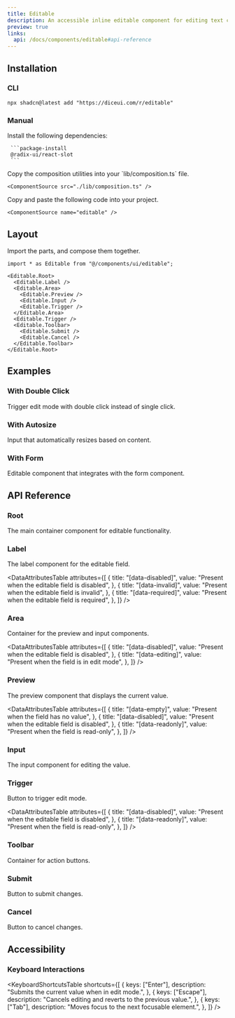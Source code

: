 ```yaml
---
title: Editable
description: An accessible inline editable component for editing text content in place.
preview: true
links:
  api: /docs/components/editable#api-reference
---
```


<ComponentTabs name="editable-demo" className="items-start justify-start [&>div]:pt-20"  />

## Installation

### CLI

```package-install
npx shadcn@latest add "https://diceui.com/r/editable"
```

### Manual

<Steps>
  <Step>
     Install the following dependencies:

     ```package-install
     @radix-ui/react-slot
     ```
  </Step>
  <Step>
    Copy the composition utilities into your `lib/composition.ts` file.

    <ComponentSource src="./lib/composition.ts" />
  </Step>
  <Step>
    Copy and paste the following code into your project.

    <ComponentSource name="editable" />
  </Step>
</Steps>

## Layout

Import the parts, and compose them together.

```tsx
import * as Editable from "@/components/ui/editable";

<Editable.Root>
  <Editable.Label />
  <Editable.Area>
    <Editable.Preview />
    <Editable.Input />
    <Editable.Trigger />
  </Editable.Area>
  <Editable.Trigger />
  <Editable.Toolbar>
    <Editable.Submit />
    <Editable.Cancel />
  </Editable.Toolbar>
</Editable.Root>
```

## Examples

### With Double Click

Trigger edit mode with double click instead of single click.

<ComponentTabs name="editable-double-click-demo" className="items-start justify-start [&>div]:pt-20"/>

### With Autosize

Input that automatically resizes based on content.

<ComponentTabs name="editable-autosize-demo" className="items-start justify-start [&>div]:pt-20" />

### With Form

Editable component that integrates with the form component.

<ComponentTabs name="editable-form-demo" className="items-start justify-start [&>div]:pt-20" />

## API Reference

### Root

The main container component for editable functionality.

<AutoTypeTable
  path="./types/docs/editable.ts"
  name="RootProps"
/>

### Label

The label component for the editable field.

<AutoTypeTable
  path="./types/docs/editable.ts"
  name="LabelProps"
/>

<DataAttributesTable
  attributes={[
    {
      title: "[data-disabled]",
      value: "Present when the editable field is disabled",
    },
    {
      title: "[data-invalid]",
      value: "Present when the editable field is invalid",
    },
    {
      title: "[data-required]",
      value: "Present when the editable field is required",
    },
  ]}
/>

### Area

Container for the preview and input components.

<AutoTypeTable
  path="./types/docs/editable.ts"
  name="AreaProps"
/>

<DataAttributesTable
  attributes={[
    {
      title: "[data-disabled]",
      value: "Present when the editable field is disabled",
    },
    {
      title: "[data-editing]",
      value: "Present when the field is in edit mode",
    },
  ]}
/>

### Preview

The preview component that displays the current value.

<AutoTypeTable
  path="./types/docs/editable.ts"
  name="PreviewProps"
/>

<DataAttributesTable
  attributes={[
    {
      title: "[data-empty]",
      value: "Present when the field has no value",
    },
    {
      title: "[data-disabled]",
      value: "Present when the editable field is disabled",
    },
    {
      title: "[data-readonly]",
      value: "Present when the field is read-only",
    },
  ]}
/>

### Input

The input component for editing the value.

<AutoTypeTable
  path="./types/docs/editable.ts"
  name="InputProps"
/>

### Trigger

Button to trigger edit mode.

<AutoTypeTable
  path="./types/docs/editable.ts"
  name="TriggerProps"
/>

<DataAttributesTable
  attributes={[
    {
      title: "[data-disabled]",
      value: "Present when the editable field is disabled",
    },
    {
      title: "[data-readonly]",
      value: "Present when the field is read-only",
    },
  ]}
/>

### Toolbar

Container for action buttons.

<AutoTypeTable
  path="./types/docs/editable.ts"
  name="ToolbarProps"
/>

### Submit

Button to submit changes.

<AutoTypeTable
  path="./types/docs/editable.ts"
  name="SubmitProps"
/>

### Cancel

Button to cancel changes.

<AutoTypeTable
  path="./types/docs/editable.ts"
  name="CancelProps"
/>

## Accessibility

### Keyboard Interactions

<KeyboardShortcutsTable
  shortcuts={[
    {
      keys: ["Enter"],
      description: "Submits the current value when in edit mode.",
    },
    {
      keys: ["Escape"],
      description: "Cancels editing and reverts to the previous value.",
    },
    {
      keys: ["Tab"],
      description: "Moves focus to the next focusable element.",
    },
  ]}
/>
